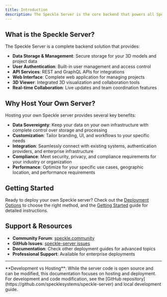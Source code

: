```yaml
---
title: Introduction
description: The Speckle Server is the core backend that powers all Speckle functionality. This section focuses on hosting and deploying your own Speckle server instance, giving you complete control over your data and infrastructure.
---
```


## What is the Speckle Server?

The Speckle Server is a complete backend solution that provides:

- **Data Storage & Management**: Secure storage for your 3D models and project data
- **User Authentication**: Built-in user management and access control
- **API Services**: REST and GraphQL APIs for integrations
- **Web Interface**: Complete web application for managing projects
- **3D Viewer**: Integrated 3D visualization and collaboration tools
- **Real-time Collaboration**: Live updates and team coordination features

## Why Host Your Own Server?

Hosting your own Speckle server provides several key benefits:

- **Data Sovereignty**: Keep your data on your own infrastructure with complete control over storage and processing
- **Customization**: Tailor branding, UI, and workflows to your specific needs
- **Integration**: Seamlessly connect with existing systems, authentication providers, and enterprise infrastructure
- **Compliance**: Meet security, privacy, and compliance requirements for your industry or organization
- **Performance**: Optimize for your specific use cases, geographic location, and performance requirements



## Getting Started

Ready to deploy your own Speckle server? Check out the [Deployment Options](/developers/server/deployment-options) 
to choose the right method, and the [Getting Started](/developers/server/getting-started) guide for detailed instructions.

## Support & Resources

- **Community Forum**: [speckle.community](https://speckle.community)
- **GitHub Issues**: [speckle-server issues](https://github.com/specklesystems/speckle-server/)
- **Documentation**: Check other deployment guides for advanced topics
- **Professional Support**: Available for enterprise deployments

---

<Note>
  **Development vs Hosting**: While the server code is open source and can be
  modified, this documentation focuses on hosting and deployment. For
  development and code modification, see the [GitHub
  repository](https://github.com/specklesystems/speckle-server) and local
  development guide.
</Note>

